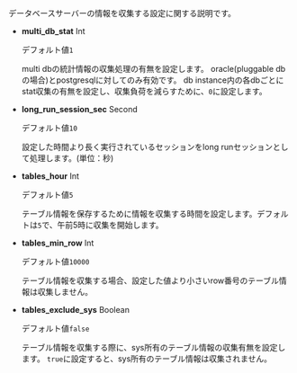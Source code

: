 データベースサーバーの情報を収集する設定に関する説明です。

-   **multi_db_stat** <span class='type'>Int</span>

    デフォルト値`1`

    multi dbの統計情報の収集処理の有無を設定します。 oracle(pluggable dbの場合)とpostgresqlに対してのみ有効です。 db instance内の各dbごとにstat収集の有無を設定し、収集負荷を減らすために、`0`に設定します。

-   **long_run_session_sec** <span class='type'>Second</span>

    デフォルト値`10`

    設定した時間より長く実行されているセッションをlong runセッションとして処理します。(単位：秒)

-   **tables_hour** <span class='type'>Int</span>

    デフォルト値`5`

    テーブル情報を保存するために情報を収集する時間を設定します。デフォルトは`5`で、午前5時に収集を開始します。

-   **tables_min_row** <span class='type'>Int</span>

    デフォルト値`10000`

    テーブル情報を収集する場合、設定した値より小さいrow番号のテーブル情報は収集しません。

-   **tables_exclude_sys** <span class='type'>Boolean</span>

    デフォルト値`false`

    テーブル情報を収集する際に、sys所有のテーブル情報の収集有無を設定します。 `true`に設定すると、sys所有のテーブル情報は収集されません。
